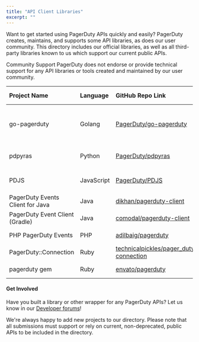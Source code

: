 ```yaml
---
title: "API Client Libraries"
excerpt: ""
---
```


Want to get started using PagerDuty APIs quickly and easily? PagerDuty creates, maintains, and supports some API libraries, as does our user community. This directory includes our official libraries, as well as all third-party libraries known to us which support our current public APIs.

<Alert variant="info">
  <Alert.Heading>Community Support</Alert.Heading>
PagerDuty does not endorse or provide technical support for any API libraries or tools created and maintained by our user community.
</Alert>

| Project Name | Language | GitHub Repo Link | Works with | Supported by |
|:-------------|:---------|:-----------------|:-----------|:-------------|
| go-pagerduty | Golang | [PagerDuty/go-pagerduty](https://github.com/PagerDuty/go-pagerduty) | REST, Events v1, Events v2 | PagerDuty |
| pdpyras | Python | [PagerDuty/pdpyras](https://github.com/PagerDuty/pdpyras) | REST, Events v2 | PagerDuty |
| PDJS | JavaScript | [PagerDuty/PDJS](https://github.com/PagerDuty/PDJS) | REST, Events v2 | PagerDuty |
| PagerDuty Events Client for Java | Java | [dikhan/pagerduty-client](https://github.com/dikhan/pagerduty-client) | Events v2 | Community |
| PagerDuty Event Client (Gradle) | Java | [comodal/pagerduty-client](https://github.com/comodal/pagerduty-client) | Events v2 | Community |
| PHP PagerDuty Events | PHP | [adilbaig/pagerduty](https://github.com/adilbaig/pagerduty) | Events v2 | Community |
| PagerDuty::Connection | Ruby | [technicalpickles/pager_duty-connection](https://github.com/technicalpickles/pager_duty-connection) | REST | Community |
| pagerduty gem | Ruby | [envato/pagerduty](https://github.com/envato/pagerduty) | Events v1 | Community |


#### Get Involved

Have you built a library or other wrapper for any PagerDuty APIs? Let us know in our [Developer forums](https://community.pagerduty.com/c/dev)!

We're always happy to add new projects to our directory. Please note that all submissions must support or rely on current, non-deprecated, public APIs to be included in the directory.
